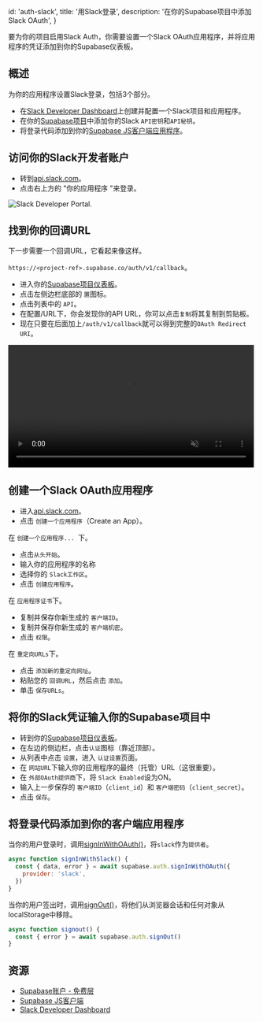 
  id: 'auth-slack',
  title: '用Slack登录',
  description: '在你的Supabase项目中添加Slack OAuth',
}

要为你的项目启用Slack Auth，你需要设置一个Slack OAuth应用程序，并将应用程序的凭证添加到你的Supabase仪表板。

## 概述

为你的应用程序设置Slack登录，包括3个部分。

- 在[Slack Developer Dashboard](https://api.slack.com/apps)上创建并配置一个Slack项目和应用程序。
- 在你的[Supabase项目](https://app.supabase.com)中添加你的Slack `API密钥`和`API秘钥`。
- 将登录代码添加到你的[Supabase JS客户端应用程序](https://github.com/supabase/supabase-js)。

## 访问你的Slack开发者账户

- 转到[api.slack.com](https://api.slack.com/apps)。
- 点击右上方的 "你的应用程序 "来登录。

![Slack Developer Portal.](/docs/img/guides/auth-slack/slack-portal.png)

## 找到你的回调URL

下一步需要一个回调URL，它看起来像这样。

`https://<project-ref>.supabase.co/auth/v1/callback`。

- 进入你的[Supabase项目仪表板](https://app.supabase.com)。
- 点击左侧边栏底部的 `置`图标。
- 点击列表中的 `API`。
- 在配置/URL下，你会发现你的API URL，你可以点击`复制`将其复制到剪贴板。
- 现在只要在后面加上`/auth/v1/callback`就可以得到完整的`OAuth Redirect URI`。

<video width="99%" muted playsInline controls="true">
  <source src="/docs/videos/api/api-url-and-key.mp4" type="video/mp4" muted playsInline />
</video>

## 创建一个Slack OAuth应用程序

- 进入[api.slack.com](https://api.slack.com/apps)。
- 点击 `创建一个应用程序`（Create an App）。

在 `创建一个应用程序... `下。

- 点击`从头开始`。
- 输入你的应用程序的名称
- 选择你的 `Slack工作区`。
- 点击 `创建应用程序`。

在 `应用程序证书`下。

- 复制并保存你新生成的 `客户端ID`。
- 复制并保存你新生成的 `客户端机密`。
- 点击 `权限`。

在 `重定向URLs`下。

- 点击 `添加新的重定向网址`。
- 粘贴您的 `回调URL`，然后点击 `添加`。
- 单击 `保存URLs`。

## 将你的Slack凭证输入你的Supabase项目中

- 转到你的[Supabase项目仪表板](https://app.supabase.com)。
- 在左边的侧边栏，点击`认证`图标（靠近顶部）。
- 从列表中点击 `设置`，进入 `认证设置`页面。
- 在 `网站URL`下输入你的应用程序的最终（托管）URL（这很重要）。
- 在 `外部OAuth提供商`下，将 `Slack Enabled`设为ON。
- 输入上一步保存的 `客户端ID`（`client_id`）和 `客户端密码`（`client_secret`）。
- 点击 `保存`。

## 将登录代码添加到你的客户端应用程序

当你的用户登录时，调用[signInWithOAuth()](/docs/reference/javascript/auth-signinwithoauth)，将`slack`作为`提供者`。

```js
async function signInWithSlack() {
  const { data, error } = await supabase.auth.signInWithOAuth({
    provider: 'slack',
  })
}
```

当你的用户签出时，调用[signOut()](/docs/reference/javascript/auth-signout)，将他们从浏览器会话和任何对象从localStorage中移除。

```js
async function signout() {
  const { error } = await supabase.auth.signOut()
}
```

## 资源

- [Supabase账户 - 免费层](https://supabase.com)
- [Supabase JS客户端](https://github.com/supabase/supabase-js)
- [Slack Developer Dashboard](https://api.slack.com/apps)


